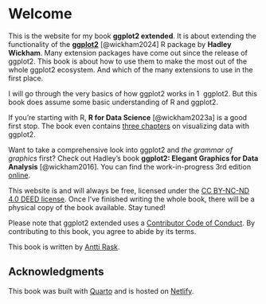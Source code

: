# Welcome {.unnumbered}

This is the website for my book **ggplot2 extended**. It is about extending the functionality of the [**ggplot2**](https://ggplot2.tidyverse.org/) [@wickham2024] R package by **Hadley Wickham**. Many extension packages have come out since the release of ggplot2. This book is about how to use them to make the most out of the whole ggplot2 ecosystem. And which of the many extensions to use in the first place.

I will go through the very basics of how ggplot2 works in 1  ggplot2. But this book does assume some basic understanding of R and ggplot2.

If you're starting with R, **R for Data Science** [@wickham2023a] is a good first stop. The book even contains [three chapters](https://r4ds.hadley.nz/visualize) on visualizing data with ggplot2.

Want to take a comprehensive look into ggplot2 and _the grammar of graphics_ first? Check out Hadley’s book **ggplot2: Elegant Graphics for Data Analysis** [@wickham2016]. You can find the work-in-progress 3rd edition [online](https://ggplot2-book.org/).

This website is and will always be free, licensed under the [CC BY-NC-ND 4.0 DEED license](https://creativecommons.org/licenses/by-nc-nd/4.0/). Once I've finished writing the whole book, there will be a physical copy of the book available. Stay tuned!

Please note that ggplot2 extended uses a [Contributor Code of Conduct](https://www.contributor-covenant.org/version/2/1/code_of_conduct/). By contributing to this book, you agree to abide by its terms.

This book is written by [Antti Rask](https://www.linkedin.com/in/anttirask/).

## Acknowledgments

This book was built with [Quarto](https://quarto.org/) and is hosted on [Netlify](https://www.netlify.com/).
